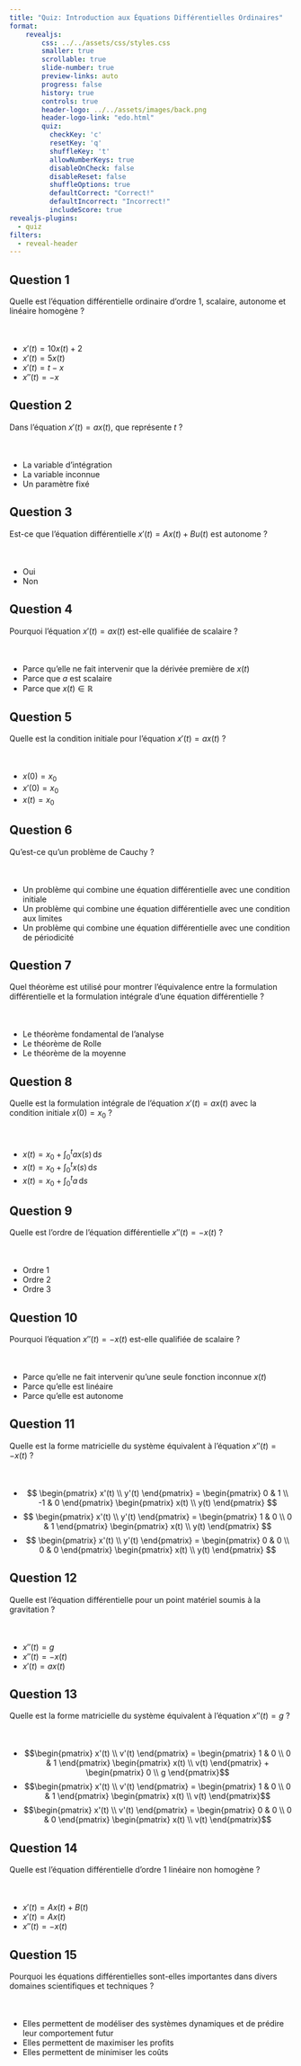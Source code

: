 ```yaml
---
title: "Quiz: Introduction aux Équations Différentielles Ordinaires"
format:
    revealjs: 
        css: ../../assets/css/styles.css
        smaller: true
        scrollable: true
        slide-number: true
        preview-links: auto
        progress: false
        history: true
        controls: true
        header-logo: ../../assets/images/back.png
        header-logo-link: "edo.html"
        quiz: 
          checkKey: 'c'
          resetKey: 'q'
          shuffleKey: 't'
          allowNumberKeys: true
          disableOnCheck: false
          disableReset: false
          shuffleOptions: true
          defaultCorrect: "Correct!"
          defaultIncorrect: "Incorrect!"
          includeScore: true
revealjs-plugins:
  - quiz
filters:
  - reveal-header
---
```


## Question 1 {.quiz-question}

Quelle est l'équation différentielle ordinaire d'ordre 1, scalaire, autonome et linéaire homogène ?

<p style="margin-top:50px"> </p>

- $x'(t) = 10 x(t) + 2$
- [$x'(t) = 5 x(t)$]{.correct}
- $x'(t) = t-x$
- $x''(t) = -x$

## Question 2 {.quiz-question}

Dans l'équation $x'(t) = a x(t)$, que représente $t$ ?

<p style="margin-top:50px"> </p>

- [La variable d'intégration]{.correct}
- La variable inconnue
- Un paramètre fixé

## Question 3 {.quiz-question}

Est-ce que l'équation différentielle $x'(t) = A x(t) + B u(t)$ est autonome ? 

<p style="margin-top:50px"> </p>

- Oui
- [Non]{.correct}

## Question 4 {.quiz-question}

Pourquoi l'équation $x'(t) = a x(t)$ est-elle qualifiée de scalaire ? 

<p style="margin-top:50px"> </p>

- Parce qu'elle ne fait intervenir que la dérivée première de $x(t)$
- Parce que $a$ est scalaire
- [Parce que $x(t) \in \mathbb{R}$]{.correct}

## Question 5 {.quiz-question}

Quelle est la condition initiale pour l'équation $x'(t) = a x(t)$ ?

<p style="margin-top:50px"> </p>

- [$x(0) = x_0$]{.correct}
- $x'(0) = x_0$
- $x(t) = x_0$

## Question 6 {.quiz-question}

Qu'est-ce qu'un problème de Cauchy ? 

<p style="margin-top:50px"> </p>

- [Un problème qui combine une équation différentielle avec une condition initiale]{.correct}
- Un problème qui combine une équation différentielle avec une condition aux limites
- Un problème qui combine une équation différentielle avec une condition de périodicité

## Question 7 {.quiz-question}

Quel théorème est utilisé pour montrer l'équivalence entre la formulation différentielle et la formulation intégrale d'une équation différentielle ?

<p style="margin-top:50px"> </p>

- [Le théorème fondamental de l'analyse]{.correct}
- Le théorème de Rolle
- Le théorème de la moyenne

## Question 8 {.quiz-question}

Quelle est la formulation intégrale de l'équation $x'(t) = a x(t)$ avec la condition initiale $x(0) = x_0$ ?

<p style="margin-top:50px"> </p>

- [$x(t) = x_0 + \int_{0}^{t} a x(s) \, \mathrm{d}s$]{.correct}
- $x(t) = x_0 + \int_{0}^{t} x(s) \, \mathrm{d}s$
- $x(t) = x_0 + \int_{0}^{t} a \, \mathrm{d}s$

## Question 9 {.quiz-question}

Quelle est l'ordre de l'équation différentielle $x''(t) = -x(t)$ ?

<p style="margin-top:50px"> </p>

- Ordre 1
- [Ordre 2]{.correct}
- Ordre 3

## Question 10 {.quiz-question}

Pourquoi l'équation $x''(t) = -x(t)$ est-elle qualifiée de scalaire ?

<p style="margin-top:50px"> </p>

- [Parce qu'elle ne fait intervenir qu'une seule fonction inconnue $x(t)$]{.correct}
- Parce qu'elle est linéaire
- Parce qu'elle est autonome

## Question 11 {.quiz-question}

Quelle est la forme matricielle du système équivalent à l'équation $x''(t) = -x(t)$ ?

<p style="margin-top:50px"> </p>

- [$$
\begin{pmatrix}
x'(t) \\
y'(t)
\end{pmatrix}
=
\begin{pmatrix}
0 & 1 \\
-1 & 0
\end{pmatrix}
\begin{pmatrix}
x(t) \\
y(t)
\end{pmatrix}
$$]{.correct}
- $$
\begin{pmatrix}
x'(t) \\
y'(t)
\end{pmatrix}
=
\begin{pmatrix}
1 & 0 \\
0 & 1
\end{pmatrix}
\begin{pmatrix}
x(t) \\
y(t)
\end{pmatrix}
$$
- $$
\begin{pmatrix}
x'(t) \\
y'(t)
\end{pmatrix}
=
\begin{pmatrix}
0 & 0 \\
0 & 0
\end{pmatrix}
\begin{pmatrix}
x(t) \\
y(t)
\end{pmatrix}
$$

## Question 12 {.quiz-question}

Quelle est l'équation différentielle pour un point matériel soumis à la gravitation ?

<p style="margin-top:50px"> </p>

- [$x''(t) = g$]{.correct}
- $x''(t) = -x(t)$
- $x'(t) = a x(t)$

## Question 13 {.quiz-question}

Quelle est la forme matricielle du système équivalent à l'équation $x''(t) = g$ ?

<p style="margin-top:50px"> </p>

- []{.correct}$$\begin{pmatrix} x'(t) \\ v'(t) \end{pmatrix} = 
\begin{pmatrix} 1 & 0 \\ 0 & 1 \end{pmatrix} \begin{pmatrix} x(t) \\ v(t) \end{pmatrix} + 
\begin{pmatrix} 0 \\ g \end{pmatrix}$$
- $$\begin{pmatrix} x'(t) \\ v'(t) \end{pmatrix} = \begin{pmatrix} 1 & 0 \\ 0 & 1 \end{pmatrix} \begin{pmatrix} x(t) \\ v(t) \end{pmatrix}$$
- $$\begin{pmatrix} x'(t) \\ v'(t) \end{pmatrix} = \begin{pmatrix} 0 & 0 \\ 0 & 0 \end{pmatrix} \begin{pmatrix} x(t) \\ v(t) \end{pmatrix}$$

## Question 14 {.quiz-question}

Quelle est l'équation différentielle d'ordre 1 linéaire non homogène ?

<p style="margin-top:50px"> </p>

- [$x'(t) = A x(t) + B(t)$]{.correct}
- $x'(t) = A x(t)$
- $x''(t) = -x(t)$

## Question 15 {.quiz-question}

Pourquoi les équations différentielles sont-elles importantes dans divers domaines scientifiques et techniques ?

<p style="margin-top:50px"> </p>

- [Elles permettent de modéliser des systèmes dynamiques et de prédire leur comportement futur]{.correct}
- Elles permettent de maximiser les profits
- Elles permettent de minimiser les coûts

